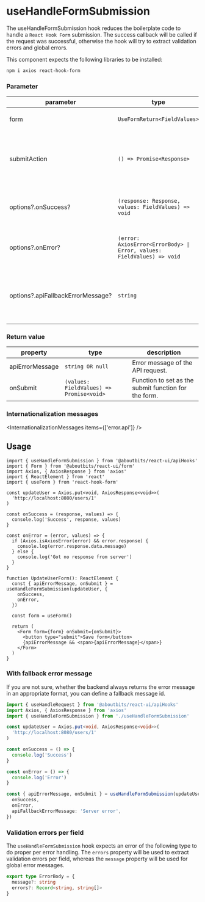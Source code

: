 
<Meta
  title="Components/APIHooks/useHandleFormSubmission"
  component={useHandleFormSubmission}
/>

# useHandleFormSubmission

The useHandleFormSubmission hook reduces the boilerplate code to handle a `React Hook Form` submission.
The success callback will be called if the request was successful, otherwise the hook will try to extract validation errors and global errors.

This component expects the following libraries to be installed:

```sh
npm i axios react-hook-form
```

### Parameter

| parameter                         | type                                                                   | description                                                       |
| --------------------------------- | ---------------------------------------------------------------------- | ----------------------------------------------------------------- |
| form                              | `UseFormReturn<FieldValues>`                                           | The return value of `useForm`                                     |
| submitAction                      | `() => Promise<Response>`                                              | The function that makes the actual request against the backend.   |
| options?.onSuccess?               | `(response: Response, values: FieldValues) => void`                    | Callback function after successful request.                       |
| options?.onError?                 | `(error: AxiosError<ErrorBody> \| Error, values: FieldValues) => void` | Callback function after occurrence of an error.                   |
| options?.apiFallbackErrorMessage? | `string`                                                               | Allows you to pass an optional message string for a general error |

### Return value

| property        | type                                     | description                                          |
| --------------- | ---------------------------------------- | ---------------------------------------------------- |
| apiErrorMessage | `string OR null`                         | Error message of the API request.                    |
| onSubmit        | `(values: FieldValues) => Promise<void>` | Function to set as the submit function for the form. |

### Internationalization messages

<InternationalizationMessages items={['error.api']} />

## Usage

```tsx
import { useHandleFormSubmission } from '@aboutbits/react-ui/apiHooks'
import { Form } from '@aboutbits/react-ui/form'
import Axios, { AxiosResponse } from 'axios'
import { ReactElement } from 'react'
import { useForm } from 'react-hook-form'

const updateUser = Axios.put<void, AxiosResponse<void>>(
  'http://localhost:8080/users/1'
)

const onSuccess = (response, values) => {
  console.log('Success', response, values)
}

const onError = (error, values) => {
  if (Axios.isAxiosError(error) && error.response) {
    console.log(error.response.data.message)
  } else {
    console.log('Got no response from server')
  }
}

function UpdateUserForm(): ReactElement {
  const { apiErrorMessage, onSubmit } = useHandleFormSubmission(updateUser, {
    onSuccess,
    onError,
  })

  const form = useForm()

  return (
    <Form form={form} onSubmit={onSubmit}>
      <button type="submit">Save form</button>
      {apiErrorMessage && <span>{apiErrorMessage}</span>}
    </Form>
  )
}
```

### With fallback error message

If you are not sure, whether the backend always returns the error message in an appropriate format, you can define a fallback message id.

```ts
import { useHandleRequest } from '@aboutbits/react-ui/apiHooks'
import Axios, { AxiosResponse } from 'axios'
import { useHandleFormSubmission } from './useHandleFormSubmission'

const updateUser = Axios.put<void, AxiosResponse<void>>(
  'http://localhost:8080/users/1'
)

const onSuccess = () => {
  console.log('Success')
}

const onError = () => {
  console.log('Error')
}

const { apiErrorMessage, onSubmit } = useHandleFormSubmission(updateUser, {
  onSuccess,
  onError,
  apiFallbackErrorMessage: 'Server error',
})
```

### Validation errors per field

The `useHandleFormSubmission` hook expects an error of the following type to do proper per error handling.
The `errors` property will be used to extract validation errors per field, whereas the `message` property will be used for global error messages.

```ts
export type ErrorBody = {
  message?: string
  errors?: Record<string, string[]>
}
```
